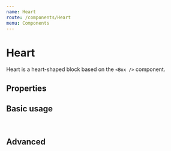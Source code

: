 ```yaml
---
name: Heart
route: /components/Heart
menu: Components
---
```




# Heart

Heart is a heart-shaped block based on the `<Box />` component.

## Properties

<Props of={Heart} />

## Basic usage

<pre>
  <Heart />
</pre>

## Advanced

<Playground>
  <Heart transform="scale(0.5)" inlineBlock/>
  <Heart colour="blue" inlineBlock/>
</Playground>

